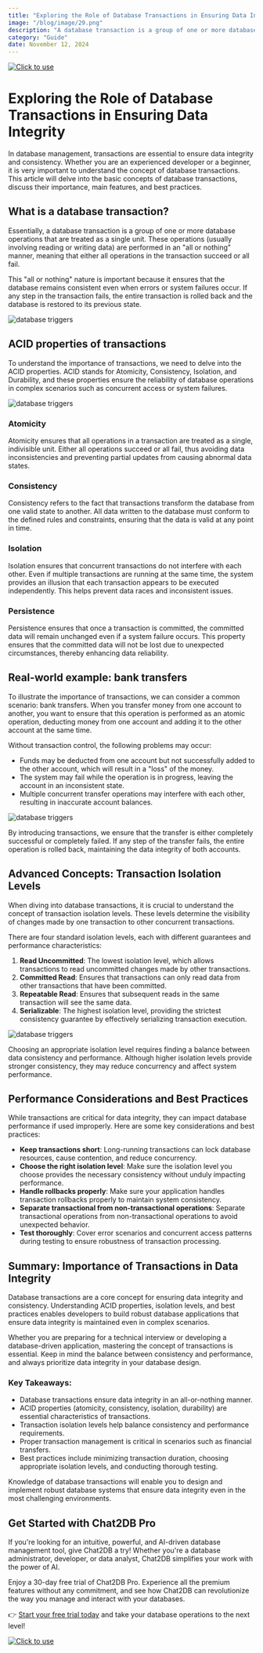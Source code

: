 ```yaml
---
title: "Exploring the Role of Database Transactions in Ensuring Data Integrity"
image: "/blog/image/29.png"
description: "A database transaction is a group of one or more database operations that are treated as a single unit."
category: "Guide"
date: November 12, 2024
---
```

[![Click to use](/image/blog/bg/chat2db1.png)](https://app.chat2db.ai/)
# Exploring the Role of Database Transactions in Ensuring Data Integrity


<Authors date="November 12, 2024">
  <Author name="Jing" link="https://chat2db.ai" />
</Authors>

In database management, transactions are essential to ensure data integrity and consistency. Whether you are an experienced developer or a beginner, it is very important to understand the concept of database transactions. This article will delve into the basic concepts of database transactions, discuss their importance, main features, and best practices.

## What is a database transaction?

Essentially, a database transaction is a group of one or more database operations that are treated as a single unit. These operations (usually involving reading or writing data) are performed in an "all or nothing" manner, meaning that either all operations in the transaction succeed or all fail.

This "all or nothing" nature is important because it ensures that the database remains consistent even when errors or system failures occur. If any step in the transaction fails, the entire transaction is rolled back and the database is restored to its previous state.

![database triggers](/image/blog/transactions/1.png)

## ACID properties of transactions

To understand the importance of transactions, we need to delve into the ACID properties. ACID stands for Atomicity, Consistency, Isolation, and Durability, and these properties ensure the reliability of database operations in complex scenarios such as concurrent access or system failures.

![database triggers](/image/blog/transactions/2.png)

### Atomicity

Atomicity ensures that all operations in a transaction are treated as a single, indivisible unit. Either all operations succeed or all fail, thus avoiding data inconsistencies and preventing partial updates from causing abnormal data states.

### Consistency

Consistency refers to the fact that transactions transform the database from one valid state to another. All data written to the database must conform to the defined rules and constraints, ensuring that the data is valid at any point in time.

### Isolation

Isolation ensures that concurrent transactions do not interfere with each other. Even if multiple transactions are running at the same time, the system provides an illusion that each transaction appears to be executed independently. This helps prevent data races and inconsistent issues.

### Persistence

Persistence ensures that once a transaction is committed, the committed data will remain unchanged even if a system failure occurs. This property ensures that the committed data will not be lost due to unexpected circumstances, thereby enhancing data reliability.

## Real-world example: bank transfers

To illustrate the importance of transactions, we can consider a common scenario: bank transfers. When you transfer money from one account to another, you want to ensure that this operation is performed as an atomic operation, deducting money from one account and adding it to the other account at the same time.

Without transaction control, the following problems may occur:

- Funds may be deducted from one account but not successfully added to the other account, which will result in a "loss" of the money.
- The system may fail while the operation is in progress, leaving the account in an inconsistent state.
- Multiple concurrent transfer operations may interfere with each other, resulting in inaccurate account balances.

![database triggers](/image/blog/transactions/3.png)

By introducing transactions, we ensure that the transfer is either completely successful or completely failed. If any step of the transfer fails, the entire operation is rolled back, maintaining the data integrity of both accounts.

## Advanced Concepts: Transaction Isolation Levels

When diving into database transactions, it is crucial to understand the concept of transaction isolation levels. These levels determine the visibility of changes made by one transaction to other concurrent transactions.

There are four standard isolation levels, each with different guarantees and performance characteristics:

1. **Read Uncommitted**: The lowest isolation level, which allows transactions to read uncommitted changes made by other transactions.
2. **Committed Read**: Ensures that transactions can only read data from other transactions that have been committed.
3. **Repeatable Read**: Ensures that subsequent reads in the same transaction will see the same data.
4. **Serializable**: The highest isolation level, providing the strictest consistency guarantee by effectively serializing transaction execution.

![database triggers](/image/blog/transactions/4.png)

Choosing an appropriate isolation level requires finding a balance between data consistency and performance. Although higher isolation levels provide stronger consistency, they may reduce concurrency and affect system performance.

## Performance Considerations and Best Practices

While transactions are critical for data integrity, they can impact database performance if used improperly. Here are some key considerations and best practices:

- **Keep transactions short**: Long-running transactions can lock database resources, cause contention, and reduce concurrency.
- **Choose the right isolation level**: Make sure the isolation level you choose provides the necessary consistency without unduly impacting performance.
- **Handle rollbacks properly**: Make sure your application handles transaction rollbacks properly to maintain system consistency.
- **Separate transactional from non-transactional operations**: Separate transactional operations from non-transactional operations to avoid unexpected behavior.
- **Test thoroughly**: Cover error scenarios and concurrent access patterns during testing to ensure robustness of transaction processing.

## Summary: Importance of Transactions in Data Integrity

Database transactions are a core concept for ensuring data integrity and consistency. Understanding ACID properties, isolation levels, and best practices enables developers to build robust database applications that ensure data integrity is maintained even in complex scenarios.

Whether you are preparing for a technical interview or developing a database-driven application, mastering the concept of transactions is essential. Keep in mind the balance between consistency and performance, and always prioritize data integrity in your database design.

### Key Takeaways:

- Database transactions ensure data integrity in an all-or-nothing manner.
- ACID properties (atomicity, consistency, isolation, durability) are essential characteristics of transactions.
- Transaction isolation levels help balance consistency and performance requirements.
- Proper transaction management is critical in scenarios such as financial transfers.
- Best practices include minimizing transaction duration, choosing appropriate isolation levels, and conducting thorough testing.

Knowledge of database transactions will enable you to design and implement robust database systems that ensure data integrity even in the most challenging environments.

## Get Started with Chat2DB Pro

If you're looking for an intuitive, powerful, and AI-driven database management tool, give Chat2DB a try! Whether you're a database administrator, developer, or data analyst, Chat2DB simplifies your work with the power of AI.

Enjoy a 30-day free trial of Chat2DB Pro. Experience all the premium features without any commitment, and see how Chat2DB can revolutionize the way you manage and interact with your databases.

👉 [Start your free trial today](https://app.chat2db.ai/) and take your database operations to the next level!

[![Click to use](/image/blog/bg/chat2db.jpg)](https://app.chat2db.ai/)